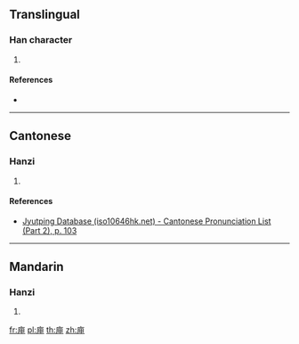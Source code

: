 {{character info/new}}
==Translingual==

===Han character===
{{Han char|rn=53|rad=广|as=04|sn=7|four=|canj=IWL|ids=⿸广甲}}

# {{defn|Han|sort=广04}}

====References====
* {{Han ref|kx=0344.180|dkj=09274|dj=0654.060|hdz=20877.040|uh=5E98|ud=24216}}

----

==Cantonese==

===Hanzi===
{{yue-hanzi|jyut=[[aap3]], [[ngaap3]]|y=aap3, ngaap3}}

# {{defn|lang=yue|sort=广04}}

====References====
* [http://www.iso10646hk.net/jp/document/download.jsp Jyutping Database (iso10646hk.net) - Cantonese Pronunciation List (Part 2), p. 103]

----

==Mandarin==

===Hanzi===
{{cmn-hanzi|pin=[[yā]] ([[ya1]])|wg=ya<sup>1</sup>}}

# {{defn|lang=cmn|sort=广04}}

[[fr:庘]]
[[pl:庘]]
[[th:庘]]
[[zh:庘]]